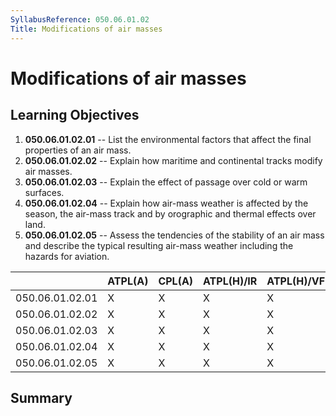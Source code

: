 ```yaml
---
SyllabusReference: 050.06.01.02
Title: Modifications of air masses
---
```


# Modifications of air masses

## Learning Objectives

1.  **050.06.01.02.01** -- List the environmental factors that affect the final
    properties of an air mass.
2.  **050.06.01.02.02** -- Explain how maritime and continental tracks modify air
    masses.
3.  **050.06.01.02.03** -- Explain the effect of passage over cold or warm
    surfaces.
4.  **050.06.01.02.04** -- Explain how air-mass weather is affected by the
    season, the air-mass track and by orographic and thermal effects over land.
5.  **050.06.01.02.05** -- Assess the tendencies of the stability of an air mass
    and describe the typical resulting air-mass weather including the hazards for
    aviation.

|                 | ATPL(A) | CPL(A) | ATPL(H)/IR | ATPL(H)/VFR | CPL(H) | IR  | CBIR(A) |
| --------------- | ------- | ------ | ---------- | ----------- | ------ | --- | ------- |
| 050.06.01.02.01 | X       | X      | X          | X           | X      | X   | X       |
| 050.06.01.02.02 | X       | X      | X          | X           | X      | X   | X       |
| 050.06.01.02.03 | X       | X      | X          | X           | X      | X   | X       |
| 050.06.01.02.04 | X       | X      | X          | X           | X      | X   | X       |
| 050.06.01.02.05 | X       | X      | X          | X           | X      | X   | X       |

## Summary
